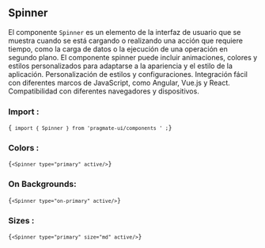 
## Spinner

El componente `Spinner` es un elemento
de la interfaz de usuario que se muestra cuando se está cargando o
realizando una acción que requiere tiempo, como la carga de datos o la
ejecución de una operación en segundo plano. El componente spinner puede
incluir animaciones, colores y estilos personalizados para adaptarse a
la apariencia y el estilo de la aplicación.
Personalización de estilos y configuraciones. Integración fácil con
diferentes marcos de JavaScript, como Angular, Vue.js y React.
Compatibilidad con diferentes navegadores y dispositivos.

### Import :

<Code>{` import { Spinner } from 'pragmate-ui/components ' ;`}</Code>

### Colors :

<SpinnerListShow listName="types" />

<Code>{`<Spinner type="primary" active/>`}</Code>

### On Backgrounds:

<SpinnerListShow listName="bgs" />

<Code>{`<Spinner type="on-primary" active/>`}</Code>

### Sizes :

<SpinnerListShow listName="sizes" />

<Code>{`<Spinner type="primary" size="md" active/>`}</Code>
